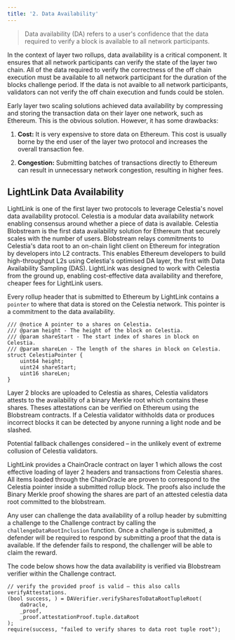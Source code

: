 ```yaml
---
title: '2. Data Availability'
---
```


> Data availability (DA) refers to a user's confidence that the data required to verify a block is available to all network participants.

In the context of layer two rollups, data availability is a critical component. It ensures that all network participants can verify the state of the layer two chain.
All of the data required to verify the correctness of the off chain execution must be available to all network participant for the duration of the blocks challenge period.
If the data is not avaible to all network participants, validators can not verify the off chain execution and funds could be stolen.

Early layer two scaling solutions achieved data availability by compressing and storing the transaction data on their layer one network, such as Ethereum. This is the obvious solution.
However, it has some drawbacks:

1. **Cost:** It is very expensive to store data on Ethereum. This cost is usually borne by the end user of the layer two protocol and increases the overall transaction fee.

2. **Congestion:** Submitting batches of transactions directly to Ethereum can result in unnecessary network congestion, resulting in higher fees.

## LightLink Data Availability

LightLink is one of the first layer two protocols to leverage Celestia's novel data availability protocol. Celestia is a modular data availability network enabling consensus around whether
a piece of data is available. Celestia Blobstream is the first data availability solution for Ethereum that securely scales with the number of users. Blobstream relays commitments to
Celestia's data root to an on-chain light client on Ethereum for integration by developers into L2 contracts. This enables Ethereum developers to build high-throughput L2s using Celestia's
optimised DA layer, the first with Data Availability Sampling (DAS). LightLink was designed to work with Celestia from the ground up, enabling cost-effective data availability and therefore,
cheaper fees for LightLink users.

Every rollup header that is submitted to Ethereum by LightLink contains a `pointer` to where that data is stored on the Celestia network. This pointer is a commitment to the data availability.

```solidity
/// @notice A pointer to a shares on Celestia.
/// @param height - The height of the block on Celestia.
/// @param shareStart - The start index of shares in block on Celestia.
/// @param shareLen - The length of the shares in block on Celestia.
struct CelestiaPointer {
    uint64 height;
    uint24 shareStart;
    uint16 shareLen;
}
```

Layer 2 blocks are uploaded to Celestia as shares, Celestia validators attests to the availability of a binary Merkle root which contains these shares. Theses attestations can be verified on Ethereum using
the Blobstream contracts. If a Celestia validator withholds data or produces incorrect blocks it can be detected by anyone running a light node and be slashed.

<Note>
  Potential fallback challenges considered – in the unlikely event of extreme collusion of Celestia
  validators.
</Note>

LightLink provides a ChainOracle contract on layer 1 which allows the cost effective loading of layer 2 headers and transactions from Celestia shares. All items loaded through the ChainOracle
are proven to correspond to the Celestia pointer inside a submitted rollup block. The proofs also include the Binary Merkle proof showing the shares are part of an attested celestia data root committed
to the blobstream.

Any user can challenge the data availability of a rollup header by submitting a challenge to the Challenge contract by calling the `challengeDataRootInclusion` function. Once a challenge is submitted,
a defender will be required to respond by submitting a proof that the data is available. If the defender fails to respond, the challenger will be able to claim the reward.

The code below shows how the data availability is verified via Blobstream verifier within the Challenge contract.

```solidity
// verify the provided proof is valid – this also calls verifyAttestations.
(bool success, ) = DAVerifier.verifySharesToDataRootTupleRoot(
    daOracle,
    _proof,
    _proof.attestationProof.tuple.dataRoot
);
require(success, "failed to verify shares to data root tuple root");
```
